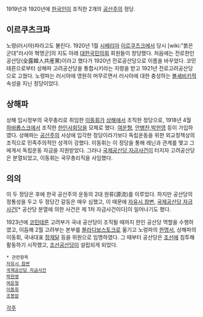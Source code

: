 1919년과 1920년에 [[한국인]]이 조직한 2개의 [[공산주의]] 정당.

== 이르쿠츠크파 ==
노령(러시아)파라고도 불린다. 1920년 1월 [[시베리아]] [[이르쿠츠크]]에서 당시 [wiki:"붉은 군대"러시아 혁명군]의 지도 아래 [[대한국민의회]] 회원들이 창당했다. 처음에는 전로한인공산당(全露韓人共産黨)이라고 했다가 1920년 전로공산당으로 이름을 바꾸었다. 코민테른으로부터 상해파 고려공산당을 통합시키라는 지령을 받고 1921년 전로고려공산당으로 고쳤다. 노령파는 러시아에 영원히 머무르면서 러시아에 대한 충성하는 [[볼셰비키]]적 속성을 지닌 정당이었다.

== 상해파 ==
상해 임시정부의 국무총리로 취임한 [[이동휘]]가 [[상해]]에서 조직한 정당으로, 1918년 4월 [[하바롭스크]]에서 조직한 [[한인사회당]]을 모체로 했다. [[여운형]], [[안병찬]],[[박헌영]] 등이 가입하였다. 상해파는 [[공산주의]] 사상에 입각한 정당이라기보다 독립운동을 위한 외교정책상의 조직으로 민족주의적인 성격이 강했다. 이동휘는 이 정당을 통해 레닌과 관계를 맺고 그에게서 독립운동 자금을 지원받았다. 그러나 [[국제공산당 자금사건]]이 터지자 고려공산당은 분열되었고, 이동휘는 국무총리직을 사임했다.

== 의의 ==
이 두 정당은 후에 한국 공산주의 운동의 2대 원류(源流)를 이루었다. 하지만 공산당의 정통성을 두고 두 정당간 갈등은 매우 심했고, 이 때문에 [[자유시 참변]], [[국제공산당 자금사건]][* 공산당 분열에 의한 사건은 제 1차 자금사건이다]이 일어나기도 했다.

1923년에 [[코민테른]] 고려부가 국내 공산당이 조직될 때까지 한인 공산당 역할을 수행하였고, 이듬해 2월 고려부는 본부를 [[블라디보스토크]]로 옮기고 노령파의 [[한명서]], 상해파의 이동휘, 국내대표 [[정재달]] 등을 위원으로 임명하였다. 그 때부터 공산당은 [[조선]]에 침투해 활동하기 시작했고, [[조선공산당]]이 설립되게 되었다.

 * 관련항목
 [[자유시 참변]]
 [[국제공산당 자금사건]]
 [[박헌영]]
 [[여운형]]
 [[이동휘]]
 [[조봉암]]

[[각주]]
